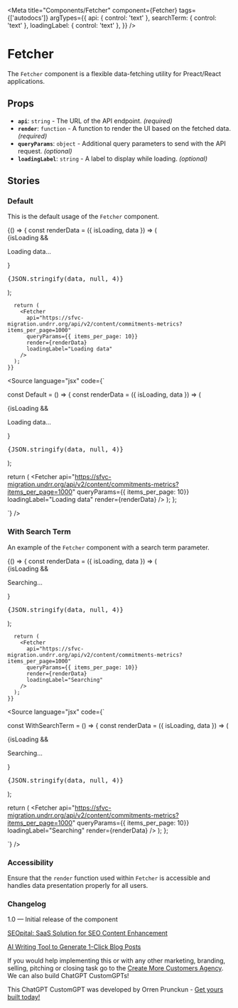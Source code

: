 
<Meta 
  title="Components/Fetcher" 
  component={Fetcher}
  tags={['autodocs']}
  argTypes={{
    api: { control: 'text' },
    searchTerm: { control: 'text' },
    loadingLabel: { control: 'text' },
  }}
/>

# Fetcher

The `Fetcher` component is a flexible data-fetching utility for Preact/React applications.

## Props

- **`api`**: `string` - The URL of the API endpoint. *(required)*
- **`render`**: `function` - A function to render the UI based on the fetched data. *(required)*
- **`queryParams`**: `object` - Additional query parameters to send with the API request. *(optional)*
- **`loadingLabel`**: `string` - A label to display while loading. *(optional)*

## Stories

### Default

This is the default usage of the `Fetcher` component.

<Canvas>
  <Story name="Default">
    {() => {
      const renderData = ({ isLoading, data }) => (
        <div>
          {isLoading && <p>Loading data...</p>}
          <pre>{JSON.stringify(data, null, 4)}</pre>
        </div>
      );

      return (
        <Fetcher
          api="https://sfvc-migration.undrr.org/api/v2/content/commitments-metrics?items_per_page=1000"
          queryParams={{ items_per_page: 10}}
          render={renderData}
          loadingLabel="Loading data"
        />
      );
    }}
  </Story>
</Canvas>

<Source
  language="jsx"
  code={`

const Default = () => {
  const renderData = ({ isLoading, data }) => (
    <div>
      {isLoading && <p>Loading data...</p>}
      <pre>{JSON.stringify(data, null, 4)}</pre>
    </div>
  );

  return (
    <Fetcher
      api="https://sfvc-migration.undrr.org/api/v2/content/commitments-metrics?items_per_page=1000"
      queryParams={{ items_per_page: 10}}
      loadingLabel="Loading data"
      render={renderData}
    />
  );
};

`}
/>

### With Search Term

An example of the `Fetcher` component with a search term parameter.

<Canvas>
  <Story name="With Search Term">
    {() => {
      const renderData = ({ isLoading, data }) => (
        <div>
          {isLoading && <p>Searching...</p>}
          <pre>{JSON.stringify(data, null, 4)}</pre>
        </div>
      );

      return (
        <Fetcher
          api="https://sfvc-migration.undrr.org/api/v2/content/commitments-metrics?items_per_page=1000"
          queryParams={{ items_per_page: 10}}
          render={renderData}
          loadingLabel="Searching"
        />
      );
    }}
  </Story>
</Canvas>

<Source
  language="jsx"
  code={`

const WithSearchTerm = () => {
  const renderData = ({ isLoading, data }) => (
    <div>
      {isLoading  && <p>Searching...</p>}
      <pre>{JSON.stringify(data, null, 4)}</pre>
    </div>
  );

  return (
    <Fetcher
      api="https://sfvc-migration.undrr.org/api/v2/content/commitments-metrics?items_per_page=1000"
      queryParams={{ items_per_page: 10}}
      loadingLabel="Searching"
      render={renderData}
    />
  );
};

`}
/>

### Accessibility

Ensure that the `render` function used within `Fetcher` is accessible and handles data presentation properly for all users.

### Changelog

1.0 — Initial release of the component

[SEOpital: SaaS Solution for SEO Content Enhancement](https://api.ahilab.co/ahilab/affiliate/a31cd96c-a665-4166-924a-e1236a80450d/cda4fac9-ed90-4ec1-bdb0-55c7578bed8b)

[AI Writing Tool to Generate 1-Click Blog Posts](https://api.ahilab.co/ahilab/affiliate/9face056-c0b3-44e1-8531-16d2acd36a27de)

If you would help implementing this or with any other marketing, branding, selling, pitching or closing task go to the [Create More Customers Agency](https://createmorecustomers.agency/?utm_source=ChatGPT&utm_medium=Organic&utm_campaign=CoderCustomGPT). We can also build ChatGPT CustomGPTs!

This ChatGPT CustomGPT was developed by Orren Prunckun - [Get yours built today!](mailto:hello@orrenprunckun.com?subject=ChatGPT%20CustomGPT%20Quote&body=Hey%20there%20Orren,%0A%0AI%20am%20contacting%20you%20from%20the%20Coder%20ChatGPT%20CustomGPT%20to%20get%20a%20quote%20for%20building%20one%20for%20me.%0A%0AMy%20ChatGPT%20CustomGPT%20idea%20is...)

